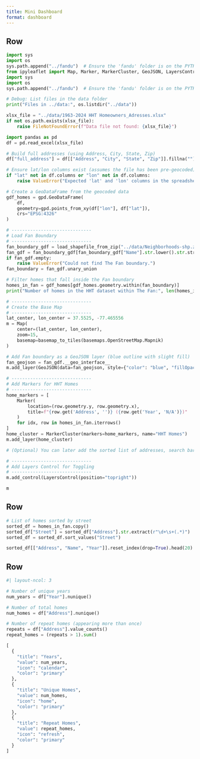 ```yaml
---
title: Mini Dashboard
format: dashboard
---
```


## Row {height=70%}

```python
import sys
import os
sys.path.append("../fandu")  # Ensure the 'fandu' folder is on the PYTHONPATH
from ipyleaflet import Map, Marker, MarkerCluster, GeoJSON, LayersControl, basemap_to_tiles, basemaps
import sys
import os
sys.path.append("../fandu")  # Ensure the 'fandu' folder is on the PYTHONPATH

# Debug: List files in the data folder
print("Files in ../data:", os.listdir("../data"))

xlsx_file = "../data/1963-2024 HHT Homeowners_Adresses.xlsx"
if not os.path.exists(xlsx_file):
    raise FileNotFoundError(f"Data file not found: {xlsx_file}")

import pandas as pd
df = pd.read_excel(xlsx_file)

# Build full addresses (using Address, City, State, Zip)
df["full_address"] = df[["Address", "City", "State", "Zip"]].fillna("").agg(", ".join, axis=1)

# Ensure lat/lon columns exist (assumes the file has been pre-geocoded)
if "lat" not in df.columns or "lon" not in df.columns:
    raise ValueError("Expected 'lat' and 'lon' columns in the spreadsheet. Please ensure the data is geocoded.")

# Create a GeoDataFrame from the geocoded data
gdf_homes = gpd.GeoDataFrame(
    df,
    geometry=gpd.points_from_xy(df["lon"], df["lat"]),
    crs="EPSG:4326"
)

# ------------------------------
# Load Fan Boundary
# ------------------------------
fan_boundary_gdf = load_shapefile_from_zip("../data/Neighborhoods-shp.zip")
fan_gdf = fan_boundary_gdf[fan_boundary_gdf["Name"].str.lower().str.strip() == "the fan"]
if fan_gdf.empty:
    raise ValueError("Could not find The Fan boundary.")
fan_boundary = fan_gdf.unary_union

# Filter homes that fall inside the Fan boundary
homes_in_fan = gdf_homes[gdf_homes.geometry.within(fan_boundary)]
print("Number of homes in the HHT dataset within The Fan:", len(homes_in_fan))

# ------------------------------
# Create the Base Map
# ------------------------------
lat_center, lon_center = 37.5525, -77.465556
m = Map(
    center=(lat_center, lon_center),
    zoom=15,
    basemap=basemap_to_tiles(basemaps.OpenStreetMap.Mapnik)
)

# Add Fan boundary as a GeoJSON layer (blue outline with slight fill)
fan_geojson = fan_gdf.__geo_interface__
m.add_layer(GeoJSON(data=fan_geojson, style={"color": "blue", "fillOpacity": 0.05, "weight": 2}))

# ------------------------------
# Add Markers for HHT Homes
# ------------------------------
home_markers = [
    Marker(
        location=(row.geometry.y, row.geometry.x),
        title=f"{row.get('Address', '')} ({row.get('Year', 'N/A')})"
    )
    for idx, row in homes_in_fan.iterrows()
]
home_cluster = MarkerCluster(markers=home_markers, name="HHT Homes")
m.add_layer(home_cluster)

# (Optional) You can later add the sorted list of addresses, search bar, and number cards in additional cells.

# ------------------------------
# Add Layers Control for Toggling
# ------------------------------
m.add_control(LayersControl(position="topright"))

m
```

## Row {height=15%}

```python
# List of homes sorted by street
sorted_df = homes_in_fan.copy()
sorted_df["Street"] = sorted_df["Address"].str.extract(r"\d+\s+(.*)")
sorted_df = sorted_df.sort_values("Street")

sorted_df[["Address", "Name", "Year"]].reset_index(drop=True).head(20)
```

## Row {height=15%}
```python
#| layout-ncol: 3

# Number of unique years
num_years = df["Year"].nunique()

# Number of total homes
num_homes = df["Address"].nunique()

# Number of repeat homes (appearing more than once)
repeats = df["Address"].value_counts()
repeat_homes = (repeats > 1).sum()

[
  {
    "title": "Years",
    "value": num_years,
    "icon": "calendar",
    "color": "primary"
  },
  {
    "title": "Unique Homes",
    "value": num_homes,
    "icon": "home",
    "color": "primary"
  },
  {
    "title": "Repeat Homes",
    "value": repeat_homes,
    "icon": "refresh",
    "color": "primary"
  }
]
```